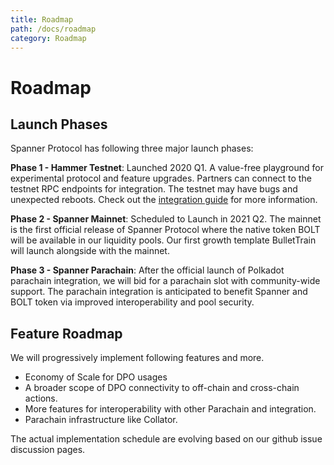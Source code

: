 ```yaml
---
title: Roadmap
path: /docs/roadmap
category: Roadmap
---
```


# Roadmap

## Launch Phases

Spanner Protocol has following three major launch phases:

**Phase 1 - Hammer Testnet**: Launched 2020 Q1. A value-free playground for experimental protocol and feature upgrades. Partners can connect to the testnet RPC endpoints for integration. The testnet may have bugs and unexpected reboots. Check out the [integration guide](/docs/integration-guide) for more information.

**Phase 2 - Spanner Mainnet**: Scheduled to Launch in 2021 Q2. The mainnet is the first official release of Spanner Protocol where the native token BOLT will be available in our liquidity pools. Our first growth template BulletTrain will launch alongside with the mainnet.

**Phase 3 - Spanner Parachain**: After the official launch of Polkadot parachain integration, we will bid for a parachain slot with community-wide support. The parachain integration is anticipated to benefit Spanner and BOLT token via improved interoperability and pool security. 

## Feature Roadmap

We will progressively implement following features and more. 

-   Economy of Scale for DPO usages
-   A broader scope of DPO connectivity to off-chain and cross-chain actions.
-   More features for interoperability with other Parachain and integration. 
-   Parachain infrastructure like Collator. 

The actual implementation schedule are evolving based on our github issue discussion pages.
